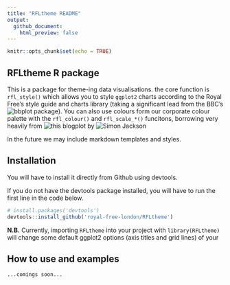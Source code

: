 ```yaml
---
title: "RFLtheme README"
output:
  github_document:
    html_preview: false
---
```


```r
knitr::opts_chunk$set(echo = TRUE)
```

## RFLtheme R package

This is a package for theme-ing data visualisations. the core function is `rfl_style()` which allows you to style `ggplot2` charts according to the Royal Free's style guide and charts library (taking a significant lead from the BBC's ![bbplot package](https://github.com/bbc/bbplot)). You can also use colours form our corporate colour palette with the `rfl_colour()` and `rfl_scale_*()` funcitons, borrowing very heavily from ![this blogplot](https://drsimonj.svbtle.com/creating-corporate-colour-palettes-for-ggplot2) by ![Simon Jackson](https://twitter.com/drsimonj)

In the future we may include markdown templates and styles.

## Installation

You will have to install it directly from Github using devtools.

If you do not have the devtools package installed, you will have to run the first line in the code below.

```r
# install.packages('devtools')
devtools::install_github('royal-free-london/RFLtheme')
```
**N.B.** Currently, importing `RFLtheme` into your project with `library(RFLtheme)` will change some default ggplot2 options (axis titles and grid lines) of your 

## How to use and examples

```r
...comings soon...
```
